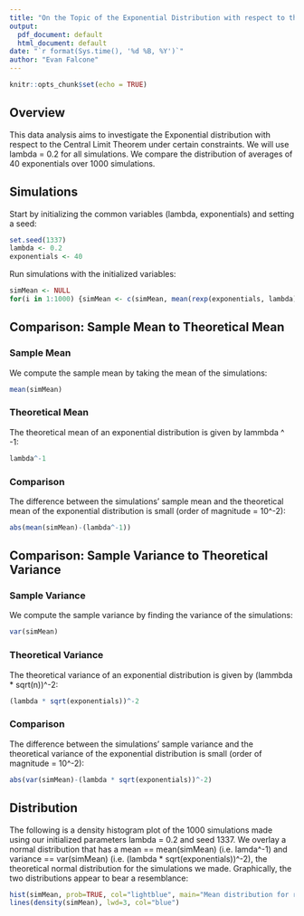 ```yaml
---
title: "On the Topic of the Exponential Distribution with respect to the Central Limit Theorem in R"
output:
  pdf_document: default
  html_document: default
date: "`r format(Sys.time(), '%d %B, %Y')`"
author: "Evan Falcone"
---
```


```r
knitr::opts_chunk$set(echo = TRUE)
```

## Overview

This data analysis aims to investigate the Exponential distribution with respect to the Central Limit Theorem under certain constraints. We will use lambda = 0.2 for all simulations. We compare the distribution of averages of 40 exponentials over 1000 simulations.

## Simulations

Start by initializing the common variables (lambda, exponentials) and setting a seed:

```r
set.seed(1337)
lambda <- 0.2
exponentials <- 40
```

Run simulations with the initialized variables:

```r
simMean <- NULL
for(i in 1:1000) {simMean <- c(simMean, mean(rexp(exponentials, lambda)))}
```

## Comparison: Sample Mean to Theoretical Mean

### Sample Mean

We compute the sample mean by taking the mean of the simulations:

```r
mean(simMean)
```

### Theoretical Mean

The theoretical mean of an exponential distribution is given by lammbda ^ -1:

```r
lambda^-1
```

### Comparison

The difference between the simulations' sample mean and the theoretical mean of the exponential distribution is small (order of magnitude = 10^-2):

```r
abs(mean(simMean)-(lambda^-1))
```

## Comparison: Sample Variance to Theoretical Variance

### Sample Variance

We compute the sample variance by finding the variance of the simulations:

```r
var(simMean)
```

### Theoretical Variance

The theoretical variance of an exponential distribution is given by (lammbda * sqrt(n))^-2:

```r
(lambda * sqrt(exponentials))^-2
```

### Comparison

The difference between the simulations' sample variance and the theoretical variance of the exponential distribution is small (order of magnitude = 10^-2):

```r
abs(var(simMean)-(lambda * sqrt(exponentials))^-2)
```

## Distribution

The following is a density histogram plot of the 1000 simulations made using our initialized parameters lambda = 0.2 and seed 1337. We overlay a normal distribution that has a mean == mean(simMean) (i.e. lamda^-1) and variance == var(simMean) (i.e. (lambda * sqrt(exponentials))^-2), the theoretical normal distribution for the simulations we made. Graphically, the two distributions appear to bear a resemblance:

```r

hist(simMean, prob=TRUE, col="lightblue", main="Mean distribution for rexp()", breaks=20)
lines(density(simMean), lwd=3, col="blue")
```

